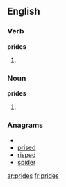 ==English==
===Verb===
'''prides'''
# {{third-person singular of|[[pride]]}}

===Noun===
'''prides'''
# {{plural of|[[pride]]}}

===Anagrams===
* {{alphagram|deiprs}}
* [[prised#English|prised]]
* [[risped#English|risped]]
* [[spider#English|spider]]

[[ar:prides]]
[[fr:prides]]